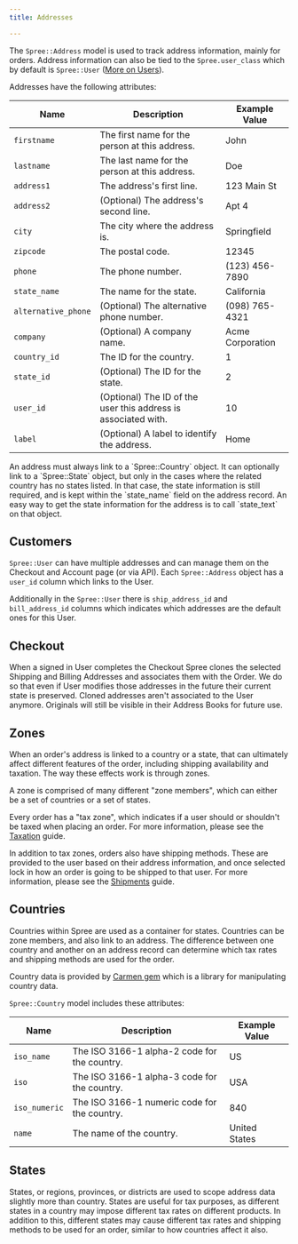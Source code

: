 ```yaml
---
title: Addresses

---
```


The `Spree::Address` model is used to track address information, mainly for orders. Address information can also be tied to the `Spree.user_class` which by default is `Spree::User` ([More on Users](users)).

Addresses have the following attributes:

| Name               | Description                           | Example Value       |
|--------------------|---------------------------------------|---------------------|
| `firstname`        | The first name for the person at this address. | John               |
| `lastname`         | The last name for the person at this address.  | Doe                |
| `address1`         | The address's first line.             | 123 Main St         |
| `address2`         | (Optional) The address's second line.            | Apt 4               |
| `city`             | The city where the address is.        | Springfield         |
| `zipcode`          | The postal code.                      | 12345               |
| `phone`            | The phone number.                     | (123) 456-7890      |
| `state_name`       | The name for the state.               | California          |
| `alternative_phone`| (Optional) The alternative phone number.         | (098) 765-4321      |
| `company`          | (Optional) A company name.                       | Acme Corporation    |
| `country_id`        | The ID for the country.                | 1                   |
| `state_id`          | (Optional) The ID for the state.                  | 2                   |
| `user_id`            | (Optional) The ID of the user this address is associated with. | 10                  |
| `label`             | (Optional) A label to identify the address. | Home               |




<Note>
An address must always link to a `Spree::Country` object. It can optionally link to a `Spree::State` object, but only in the cases where the related country has no states listed. In that case, the state information is still required, and is kept within the `state_name` field on the address record. An easy way to get the state information for the address is to call `state_text` on that object.
</Note>

## Customers

`Spree::User` can have multiple addresses and can manage them on the Checkout and Account page (or via API). Each `Spree::Address` object has a `user_id` column which links to the User.

Additionally in the `Spree::User` there is `ship_address_id` and `bill_address_id` columns which indicates which addresses are the default ones for this User.

## Checkout

When a signed in User completes the Checkout Spree clones the selected Shipping and Billing Addresses and associates them with the Order. We do so that even if User modifies those addresses in the future their current state is preserved. Cloned addresses aren't associated to the User anymore. Originals will still be visible in their Address Books for future use.

## Zones

When an order's address is linked to a country or a state, that can ultimately affect different features of the order, including shipping availability and taxation. The way these effects work is through zones.

A zone is comprised of many different "zone members", which can either be a set of countries or a set of states.

Every order has a "tax zone", which indicates if a user should or shouldn't be taxed when placing an order. For more information, please see the [Taxation](taxation) guide.

In addition to tax zones, orders also have shipping methods. These are provided to the user based on their address information, and once selected lock in how an order is going to be shipped to that user. For more information, please see the [Shipments](shipments) guide.

## Countries

Countries within Spree are used as a container for states. Countries can be zone members, and also link to an address. The difference between one country and another on an address record can determine which tax rates and shipping methods are used for the order.

Country data is provided by [Carmen gem](https://github.com/carmen-ruby/carmen) which is a library for manipulating country data.

`Spree::Country` model includes these attributes:

| Name               | Description                           | Example Value       |
|--------------------|---------------------------------------|---------------------|
| `iso_name`        | The ISO 3166-1 alpha-2 code for the country. | US                  |
| `iso`              | The ISO 3166-1 alpha-3 code for the country. | USA                |
| `iso_numeric`      | The ISO 3166-1 numeric code for the country. | 840                |
| `name`             | The name of the country.               | United States      |

## States

States, or regions, provinces, or districts are used to scope address data slightly more than country. States are useful for tax purposes, as different states in a country may impose different tax rates on different products. In addition to this, different states may cause different tax rates and shipping methods to be used for an order, similar to how countries affect it also.

